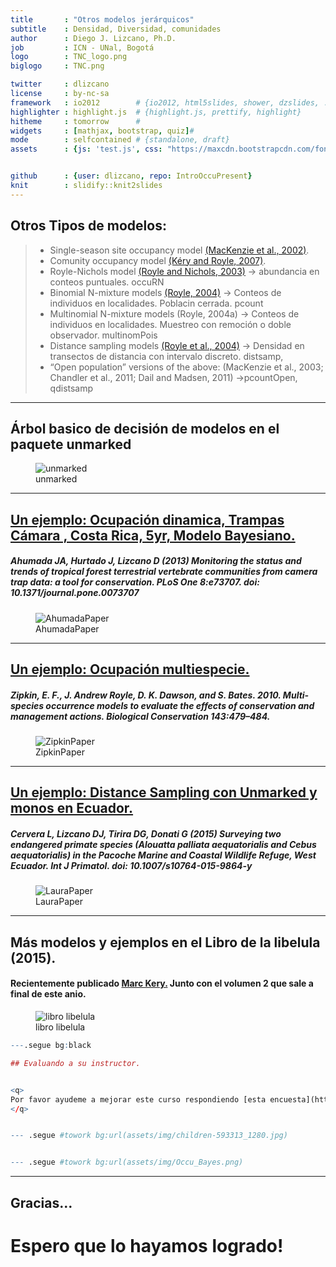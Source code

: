 ```yaml
---
title       : "Otros modelos jerárquicos"
subtitle    : Densidad, Diversidad, comunidades 
author      : Diego J. Lizcano, Ph.D.
job         : ICN - UNal, Bogotá
logo        : TNC_logo.png
biglogo     : TNC.png

twitter     : dlizcano
license     : by-nc-sa  
framework   : io2012        # {io2012, html5slides, shower, dzslides, ...}
highlighter : highlight.js  # {highlight.js, prettify, highlight}
hitheme     : tomorrow      # 
widgets     : [mathjax, bootstrap, quiz]# 
mode        : selfcontained # {standalone, draft}
assets      : {js: 'test.js', css: "https://maxcdn.bootstrapcdn.com/font-awesome/4.7.0/css/font-awesome.min.css"}


github      : {user: dlizcano, repo: IntroOccuPresent}
knit        : slidify::knit2slides
---
```




## Otros Tipos de modelos:

> - Single-season site occupancy model [(MacKenzie et al., 2002)](https://esajournals.onlinelibrary.wiley.com/doi/full/10.1890/0012-9658%282002%29083%5B2248%3AESORWD%5D2.0.CO%3B2).
> - Comunity occupancy model [(Kéry and Royle, 2007)](https://besjournals.onlinelibrary.wiley.com/doi/full/10.1111/j.1365-2664.2007.01441.x).
> - Royle-Nichols model [(Royle and Nichols, 2003)](https://esajournals.onlinelibrary.wiley.com/doi/full/10.1890/0012-9658%282003%29084%5B0777%3AEAFRPA%5D2.0.CO%3B2) -> abundancia en conteos puntuales. occuRN
> - Binomial N-mixture models [(Royle, 2004)](https://onlinelibrary.wiley.com/doi/full/10.1111/j.0006-341X.2004.00142.x) -> Conteos de individuos en localidades. Poblacin cerrada. pcount
> - Multinomial N-mixture models (Royle, 2004a) -> Conteos de individuos en localidades. Muestreo con remoción o doble observador. multinomPois
> - Distance sampling models [(Royle et al., 2004)](https://esajournals.onlinelibrary.wiley.com/doi/abs/10.1890/03-3127) -> Densidad en transectos de distancia con intervalo discreto. distsamp, 
> - “Open population” versions of the above: (MacKenzie et al., 2003; Chandler
et al., 2011; Dail and Madsen, 2011) ->pcountOpen, qdistsamp

---

## Árbol basico de decisión de modelos en el paquete unmarked

![unmarked](assets/img/unmarked2.jpg)

---



## [Un ejemplo: Ocupación dinamica, Trampas Cámara , Costa Rica, 5yr, Modelo Bayesiano. ](http://journals.plos.org/plosone/article?id=10.1371/journal.pone.0073707)

##### Ahumada JA, Hurtado J, Lizcano D (2013) Monitoring the status and trends of tropical forest terrestrial vertebrate communities from camera trap data: a tool for conservation. PLoS One 8:e73707. doi: 10.1371/journal.pone.0073707

![AhumadaPaper](assets/img/AhumadaPlos.jpg)

---

## [Un ejemplo: Ocupación multiespecie.](https://www.researchgate.net/profile/Elise_Zipkin/publication/272819023_Zipkin_et_al_2010_Biol_Cons/links/54ef83710cf25f74d7227cee.pdf)

##### Zipkin, E. F., J. Andrew Royle, D. K. Dawson, and S. Bates. 2010. Multi-species occurrence models to evaluate the effects of conservation and management actions. Biological Conservation 143:479–484.

![ZipkinPaper](assets/img/zipkin.jpg)

---


## [Un ejemplo: Distance Sampling con Unmarked y monos en Ecuador.](https://www.researchgate.net/publication/282611035_Surveying_Two_Endangered_Primate_Species_Alouatta_palliata_aequatorialis_and_Cebus_aequatorialis_in_the_Pacoche_Marine_and_Coastal_Wildlife_Refuge_West_Ecuador)

##### Cervera L, Lizcano DJ, Tirira DG, Donati G (2015) Surveying two endangered primate species (Alouatta palliata aequatorialis and Cebus aequatorialis) in the Pacoche Marine and Coastal Wildlife Refuge, West Ecuador. Int J Primatol. doi: 10.1007/s10764-015-9864-y

![LauraPaper](assets/img/LauraPacoche.jpg)



---

## Más modelos y ejemplos en el Libro de la libelula (2015).

#### Recientemente publicado [Marc Kery.](http://store.elsevier.com/Marc-Kery/ELS_1059944/) Junto con el volumen 2 que sale a final de este anio.

![libro libelula](https://images-na.ssl-images-amazon.com/images/I/513ulKHhAKL._SX404_BO1,204,203,200_.jpg)

```r

---.segue bg:black

## Evaluando a su instructor.  


<q> 
Por favor ayudeme a mejorar este curso respondiendo [esta encuesta](https://es.surveymonkey.com/r/D286WDL) (8 minutos).  Todas las respuestas son anónimas.
</q> 


--- .segue #towork bg:url(assets/img/children-593313_1280.jpg)


--- .segue #towork bg:url(assets/img/Occu_Bayes.png)

```

---

## Gracias...


<div class="container">
  <p> </p>
   <p class="text-center">
    <h1 class="fa fa-handshake-o"> </h1>
    <h1>Espero que lo hayamos logrado!</h1>
   </p>
</div>
















